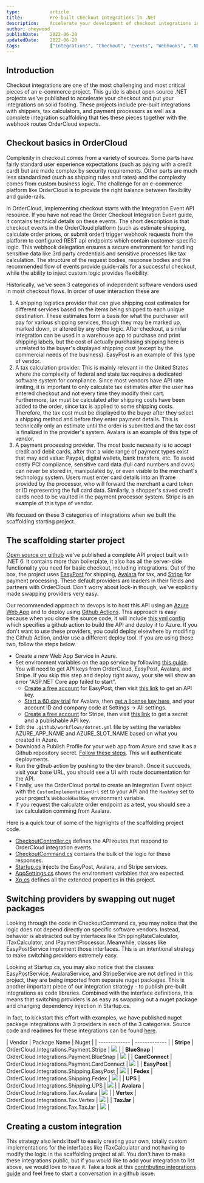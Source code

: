 ```yaml
---
type:           article
title:          Pre-built Checkout Integrations in .NET
description:    Accelerate your development of checkout integrations in .NET by understanding OrderCloud's packages and starter projects. 
author: oheywood        
publishDate:    2022-06-20
updatedDate:    2022-06-20
tags:           ["Integrations", "Checkout", "Events", "Webhooks", ".NET", "Payments"]
---
```


## Introduction

Checkout integrations are one of the most challenging and most critical pieces of an e-commerce project. This guide is about open source .NET projects we've published to accelerate your checkout and put your integrations on solid footing. These projects include pre-built integrations with shippers, tax calculators, and payment processors as well as a complete integration scaffolding that ties these pieces together with the webhook routes OrderCloud expects.   

## Checkout basics in OrderCloud

Complexity in checkout comes from a variety of sources. Some parts have fairly standard user experience expectations (such as paying with a credit card) but are made complex by security requirements. Other parts are much less standardized (such as shipping rules and rates) and the complexity comes from custom business logic. The challenge for an e-commerce platform like OrderCloud is to provide the right balance between flexibility and guide-rails.

In OrderCloud, implementing checkout starts with the <Link to="/api-reference/seller/integration-events/list">Integration Event API resource</Link>. If you have not read the <Link to="/knowledge-base/order-checkout-integration">Order Checkout Integration Event guide</Link>, it contains technical details on these events. The short description is that checkout events in the OrderCloud platform (such as estimate shipping, calculate order prices, or submit order) trigger webhook requests from the platform to configured REST api endpoints which contain customer-specific logic. This webhook delegation ensures a secure environment for handling sensitive data like 3rd party credentials and sensitive processes like tax calculation. The structure of the request bodies, response bodies and the recommended flow of events provide guide-rails for a successful checkout, while the ability to inject custom logic provides flexibility. 

Historically, we've seen 3 categories of independent software vendors used in most checkout flows. In order of user interaction these are 

1. A shipping logistics provider that can give shipping cost estimates for different services based on the items being shipped to each unique destination. These estimates form a basis for what the purchaser will pay for various shipping services, though they may be marked up, marked down, or altered by any other logic. After checkout, a similar integration can be used in a warehouse app to purchase and print shipping labels, but the cost of actually purchasing shipping here is unrelated to the buyer's displayed shipping cost (except by the commercial needs of the business). EasyPost is an example of this type of vendor.
2. A tax calculation provider. This is mainly relevant in the United States where the complexity of federal and state tax requires a dedicated software system for compliance. Since most vendors have API rate limiting, it is important to only calculate tax estimates after the user has entered checkout and not every time they modify their cart. Furthermore, tax must be calculated after shipping costs have been added to the order, since tax is applied to some shipping costs. Therefore, the tax cost must be displayed to the buyer after they select a shipping method and before they enter payment details. This is technically only an estimate until the order is submitted and the tax cost is finalized in the provider's system. Avalara is an example of this type of vendor.
3. A payment processing provider. The most basic necessity is to accept credit and debit cards, after that a wide range of payment types exist that may add value: Paypal, digital wallets, bank transfers, etc. To avoid costly PCI compliance, sensitive card data (full card numbers and cvvs) can never be stored in, manipulated by, or even visible to the merchant's technology system. Users must enter card details into an Iframe provided by the processor, who will forward the merchant a card token or ID representing the full card data. Similarly, a shopper's saved credit cards need to be vaulted in the payment processor system. Stripe is an example of this type of vendor.           

We focused on these 3 categories of integrations when we built the scaffolding starting project. 

## The scaffolding starter project

[Open source on github](https://github.com/ordercloud-api/dotnet-middleware) we've published a complete API project built with .NET 6. It contains more than boilerplate, it also has all the server-side functionality you need for basic checkout, including integrations. Out of the box, the project uses [EasyPost](https://www.easypost.com/docs/api) for shipping, [Avalara](https://developer.avalara.com/) for tax, and [Stripe](https://stripe.com/docs) for payment processing. These default providers are leaders in their fields and partners with OrderCloud. Don't worry about lock-in though, we've explicitly made swapping providers very easy. 

Our recommended approach to devops is to host this API using an [Azure Web App](https://azure.microsoft.com/en-us/services/app-service/web/) and to deploy using [Github Actions](https://docs.github.com/en/actions). This approach is easy because when you clone the source code, it will include [this yml config](https://github.com/ordercloud-api/dotnet-middleware/blob/dev/.github/workflows/dotnet.yml) which specifies a github action to build the API and deploy it to Azure. If you don't want to use these providers, you could deploy elsewhere by modifing the Github Action, and/or use a different deploy tool. If you are using these two, follow the steps below. 

-  Create a new Web App Service in Azure. 
-  Set environment variables on the app service by following [this guide](https://docs.microsoft.com/en-us/azure/app-service/configure-common?tabs=portal). You will need to get API keys from OrderCloud, EasyPost, Avalara, and Stripe. If you skip this step and deploy right away, your site will show an error "ASP.NET Core app failed to start".
    - [Create a free account](https://www.easypost.com/signup) for EasyPost, then visit [this link](https://www.easypost.com/account/api-keys) to get an API key.
    - [Start a 60 day trial](https://buy.avalara.com/returns?type=sbt&campaignid=7015a000001SagVAAS&lsmr=Paid%20Digital&lso=Paid%20Digital) for Avalara, then [get a license key here](https://integrations.avalara.com/#/software-keys), and your account ID and company code at Settings -> All settings.
    - [Create a free account](https://dashboard.stripe.com/register) for Stripe, then visit [this link](https://dashboard.stripe.com/test/apikeys) to get a secret and a publishable API key.
- Edit the `.github/workflows/dotnet.yml` file by setting the variables AZURE_APP_NAME and AZURE_SLOT_NAME based on what you created in Azure. 
- Download a Publish Profile for your web app from Azure and save it as a Github repository secret. [Follow these steps](https://docs.microsoft.com/en-us/azure/app-service/app-service-sql-asp-github-actions#create-a-publish-profile-secret). This will authenticate deployments. 
- Run the github action by pushing to the dev branch. Once it succeeds, visit your base URL, you should see a UI with route documentation for the API.  
- Finally, use the OrderCloud portal to create an Integration Event object with the `CustomImplementationUrl` set to your API and the `HashKey` set to your project's `WebhookHashKey` environment variable.
- If you request the calculate order endpoint as a test, you should see a tax calculation comming from Avalara.  

Here is a quick tour of some of the highlights of the scaffolding project code.

- [CheckoutController.cs](https://github.com/ordercloud-api/dotnet-middleware/blob/dev/Customer.OrderCloud.Api/Controllers/CheckoutController.cs) defines the API routes that respond to OrderCloud integration events.
- [CheckoutCommand.cs](https://github.com/ordercloud-api/dotnet-middleware/blob/dev/Customer.OrderCloud.Common/Commands/CheckoutCommand.cs) contains the bulk of the logic for these responses.  
- [Startup.cs](https://github.com/ordercloud-api/dotnet-middleware/blob/dev/Customer.OrderCloud.Api/Startup.cs) injects the EasyPost, Avalara, and Stripe services.  
- [AppSettings.cs](https://github.com/ordercloud-api/dotnet-middleware/blob/dev/Customer.OrderCloud.Common/AppSettings.cs) shows the environment variables that are expected.
- [Xp.cs](https://github.com/ordercloud-api/dotnet-middleware/blob/dev/Customer.OrderCloud.Common/Models/Xp.cs) defines all the extended properties in this project. 

## Switching providers by swapping out nuget packages 

Looking through the code in CheckoutCommand.cs, you may notice that the logic does not depend directly on specific software vendors. Instead, behavior is abstracted out by interfaces like IShippingRateCalculator, ITaxCalculator, and IPaymentProcessor. Meanwhile, classes like EasyPostService implement those interfaces. This is an intentional strategy to make switching providers extremely easy.

Looking at Startup.cs, you may also notice that the classes EasyPostService, AvalaraService, and StripeService are not defined in this project, they are being imported from separate nuget packages. This is another important piece of our integration strategy - to publish pre-built integrations as code libraries. Combined with the interface definitions, this means that switching providers is as easy as swapping out a nuget package and changing dependency injection in Startup.cs. 

In fact, to kickstart this effort with examples, we have published nuget package integrations with 3 providers in each of the 3 categories. Source code and readmes for these integrations can be found [here](https://github.com/ordercloud-api/ordercloud-dotnet-catalyst).

| Vendor | Package Name | Nuget |
| ------------- | ------------- |
| **Stripe** | OrderCloud.Integrations.Payment.Stripe | [![](https://img.shields.io/nuget/v/OrderCloud.Integrations.Payment.Stripe.svg?maxAge=3600)](https://www.nuget.org/packages/OrderCloud.Integrations.Payment.Stripe) |
| **BlueSnap** | OrderCloud.Integrations.Payment.BlueSnap | [![](https://img.shields.io/nuget/v/OrderCloud.Integrations.Payment.BlueSnap.svg?maxAge=3600)](https://www.nuget.org/packages/OrderCloud.Integrations.Payment.BlueSnap) |
| **CardConnect** | OrderCloud.Integrations.Payment.CardConnect | [![](https://img.shields.io/nuget/v/OrderCloud.Integrations.Payment.CardConnect.svg?maxAge=3600)](https://www.nuget.org/packages/OrderCloud.Integrations.Payment.CardConnect) | 
| **EasyPost** | OrderCloud.Integrations.Shipping.EasyPost | [![](https://img.shields.io/nuget/v/OrderCloud.Integrations.Shipping.EasyPost.svg?maxAge=3600)](https://www.nuget.org/packages/OrderCloud.Integrations.Shipping.EasyPost) |
| **Fedex** | OrderCloud.Integrations.Shipping.Fedex | [![](https://img.shields.io/nuget/v/OrderCloud.Integrations.Shipping.Fedex.svg?maxAge=3600)](https://www.nuget.org/packages/OrderCloud.Integrations.Shipping.Fedex) | 
| **UPS** | OrderCloud.Integrations.Shipping.UPS | [![](https://img.shields.io/nuget/v/OrderCloud.Integrations.Shipping.UPS.svg?maxAge=3600)](https://www.nuget.org/packages/OrderCloud.Integrations.Shipping.UPS) | 
| **Avalara** | OrderCloud.Integrations.Tax.Avalara | [![](https://img.shields.io/nuget/v/OrderCloud.Integrations.Tax.Avalara.svg?maxAge=3600)](https://www.nuget.org/packages/OrderCloud.Integrations.Tax.Avalara) | 
| **Vertex** | OrderCloud.Integrations.Tax.Vertex | [![](https://img.shields.io/nuget/v/OrderCloud.Integrations.Tax.Vertex.svg?maxAge=3600)](https://www.nuget.org/packages/OrderCloud.Integrations.Tax.Vertex) | 
| **TaxJar** | OrderCloud.Integrations.Tax.TaxJar | [![](https://img.shields.io/nuget/v/OrderCloud.Integrations.Tax.TaxJar.svg?maxAge=3600)](https://www.nuget.org/packages/OrderCloud.Integrations.Tax.TaxJar) | 

## Creating a custom integration

This strategy also lends itself to easily creating your own, totally custom implementations for the interfaces like ITaxCalculator and not having to modify the logic in the scaffolding project at all. You don't have to make these integrations public, but if you would like to add your integration to list above, we would love to have it. Take a look at this [contributing integrations guide](https://github.com/ordercloud-api/ordercloud-dotnet-catalyst/blob/dev/OrderCloud.Catalyst/Integrations/CONTRIBUTING.md) and feel free to start a conversation in a github issue. 